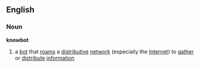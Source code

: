 ==English==
===Noun===
'''knowbot'''
#{{computing}} a [[bot]] that [[roam]]s a [[distributive]] [[network]] (especially the [[Internet]]) to [[gather]] or [[distribute]] [[information]]